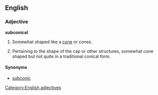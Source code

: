 ==English==

===Adjective===
'''subconical'''

# {{geometry}} Somewhat shaped like a [[cone]] or cones.
# {{context|mycology}} Pertaining to the shape of the cap or other structures, somewhat cone shaped but not quite in a traditional conical form.

====Synonyms====
* {{sense|geometry}} [[subconic]]

[[Category:English adjectives]]